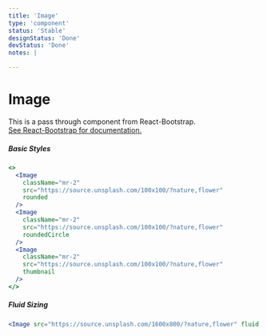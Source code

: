 ```yaml
---
title: 'Image'
type: 'component'
status: 'Stable'
designStatus: 'Done'
devStatus: 'Done'
notes: |

---
```



# Image

<SingleComponentStatus frontmatter={props?.pageContext?.frontmatter} />

<p style={{ fontSize: '1.5em' }}>
  This is a pass through component from React-Bootstrap.<br/>
  <a href="https://react-bootstrap.github.io/components/images/" target="_blank" rel="noopener noreferrer">
    See React-Bootstrap for documentation.
  </a>
</p>

##### Basic Styles

```jsx live
<>
  <Image
    className="mr-2"
    src="https://source.unsplash.com/100x100/?nature,flower"
    rounded
  />
  <Image
    className="mr-2"
    src="https://source.unsplash.com/100x100/?nature,flower"
    roundedCircle
  />
  <Image
    className="mr-2"
    src="https://source.unsplash.com/100x100/?nature,flower"
    thumbnail
  />
</>
```

##### Fluid Sizing

```jsx live
<Image src="https://source.unsplash.com/1600x800/?nature,flower" fluid />
```


